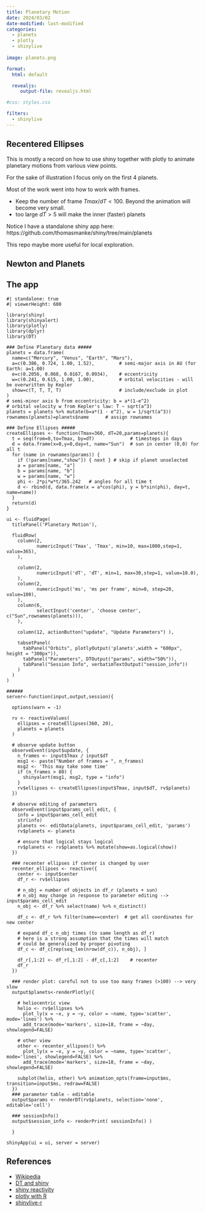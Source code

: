```yaml
---
title: Planetary Motion
date: 2024/03/02
date-modified: last-modified
categories: 
  - planets
  - plotly
  - shinylive
  
image: planets.png

format:
  html: default

  revealjs:
     output-file: revealjs.html 

#css: styles.css

filters:
  - shinylive
---
```


## Recentered Ellipses

This is mostly a record on how to use shiny together with plotly to animate planetary motions from various view points.

For the sake of illustration I focus only on the first 4 planets.

Most of the work went into how to work with frames. 

- Keep the number of frame $Tmax/dT < 100$. Beyond the animation will become very small.
- too large $dT>5$ will make the inner (faster) planets  

Notice I have a standalone shiny app here: https://github.com/thomasmanke/shiny/tree/main/planets

This repo maybe more useful for local exploration.


## Newton and Planets 


## The app
```shinylive-r
#| standalone: true
#| viewerHeight: 600

library(shiny)
library(shinyalert)
library(plotly)
library(dplyr)
library(DT)

### Define Planetary data #####
planets = data.frame(
  name=c("Mercury", "Venus", "Earth", "Mars"),
  a=c(0.386, 0.724, 1.00, 1.52),         # semi-major axis in AU (for Earth: a=1.00)
  e=c(0.2056, 0.068, 0.0167, 0.0934),    # eccentricity
  w=c(0.241, 0.615, 1.00, 1.00),         # orbital velocities - will be overwritten by Kepler
  show=c(T, T, T, T)                     # include/exclude in plot
)
# semi-minor axis b from eccentricity: b = a*(1-e^2)
# orbital velocity w from Kepler's law: T ~ sqrt(a^3)
planets = planets %>% mutate(b=a*(1 - e^2), w = 1/sqrt(a^3))   
rownames(planets)=planets$name      # assign rownames

### Define Ellipses #####
createEllipses <- function(Tmax=360, dT=20,params=planets){
  t = seq(from=0,to=Tmax, by=dT)             # timesteps in days
  d = data.frame(x=0,y=0,day=t, name="Sun")  # sun in center (0,0) for all t
  for (name in rownames(params)) {
    if (!params[name,"show"]) { next } # skip if planet unselected
    a = params[name, "a"]
    b = params[name, "b"]
    w = params[name, "w"]
    phi <- 2*pi*w*t/365.242   # angles for all time t
    d <- rbind(d, data.frame(x = a*cos(phi), y = b*sin(phi), day=t, name=name))
  }
  return(d)
}

ui <- fluidPage(
  titlePanel('Planetary Motion'),
  
  fluidRow(
    column(2,
           numericInput('Tmax', 'Tmax', min=10, max=1000,step=1, value=365),
    ),
    
    column(2, 
           numericInput('dT', 'dT', min=1, max=30,step=1, value=10.0),
    ),
    column(2, 
           numericInput('ms', 'ms per frame', min=0, step=20, value=100),
    ),
    column(6,
           selectInput('center', 'choose center', c("Sun",rownames(planets))),
    ),
    
    column(12, actionButton("update", "Update Parameters") ),
    
    tabsetPanel(
      tabPanel("Orbits", plotlyOutput('planets',width = "600px", height = "300px")),
      tabPanel("Parameters", DTOutput("params", width="50%")),
      tabPanel("Session Info", verbatimTextOutput("session_info"))
    )
  )
)

######
server<-function(input,output,session){

  options(warn = -1) 
  
  rv <- reactiveValues( 
    ellipses = createEllipses(360, 20), 
    planets = planets
  )
  
  # observe update button
  observeEvent(input$update, {
    n_frames <- input$Tmax / input$dT
    msg1 <- paste("Number of frames = ", n_frames)
    msg2 <- 'This may take some time'
    if (n_frames > 80) {
      shinyalert(msg1, msg2, type = "info")
    }
    rv$ellipses <- createEllipses(input$Tmax, input$dT, rv$planets)
  })
   
  # observe editing of parameters 
  observeEvent(input$params_cell_edit, {
    info = input$params_cell_edit
    str(info)
    planets <<- editData(planets, input$params_cell_edit, 'params')
    rv$planets <- planets
    
    # ensure that logical stays logical
    rv$planets <- rv$planets %>% mutate(show=as.logical(show))
  })
  
  ### recenter ellipses if center is changed by user
  recenter_ellipses <- reactive({
    center <- input$center
    df_r <- rv$ellipses
    
    # n_obj = number of objects in df_r (planets + sun)
    # n_obj may change in response to parameter editing --> input$params_cell_edit
    n_obj <- df_r %>% select(name) %>% n_distinct()
    
    df_c <- df_r %>% filter(name==center)  # get all coordinates for new center
    
    # expand df_c n_obj times (to same length as df_r)
    # here is a strong assumption that the times will match
    # could be generalized by proper pivoting
    df_c <- df_c[rep(seq_len(nrow(df_c)), n_obj), ]
    
    df_r[,1:2] <- df_r[,1:2] - df_c[,1:2]    # recenter
    df_r
  })
  
  ### render plot: careful not to use too many frames (>100) --> very slow
  output$planets<-renderPlotly({

    # heliocentric view
    helio <- rv$ellipses %>%
      plot_ly(x = ~x, y = ~y, color = ~name, type='scatter', mode='lines') %>%
      add_trace(mode='markers', size=18, frame = ~day, showlegend=FALSE) 
    
    # other view
    other <- recenter_ellipses() %>% 
      plot_ly(x = ~x, y = ~y, color = ~name, type='scatter', mode='lines', showlegend=FALSE) %>%
      add_trace(mode='markers', size=18, frame = ~day,  showlegend=FALSE)
                   
    subplot(helio, other) %>% animation_opts(frame=input$ms, transition=input$ms, redraw=FALSE)
  })
  ### parameter table - editable
  output$params <- renderDT(rv$planets, selection='none', editable='cell')
  
  ### sessionInfo()
  output$session_info <- renderPrint( sessionInfo() )
  
  }

shinyApp(ui = ui, server = server)
```


## References

-   [Wikipedia](https://en.wikipedia.org/wiki/Elliptic_orbit)
-   [DT and shiny](https://rstudio.github.io/DT/shiny.html)
-   [shiny reactivity](https://shiny.posit.co/r/getstarted/shiny-basics/lesson6/)
-   [plotly with R](https://www.rdocumentation.org/packages/plotly/versions/4.10.4/topics/plot_ly)
-   [shinylive-r](https://github.com/coatless-quarto/r-shinylive-demo)

